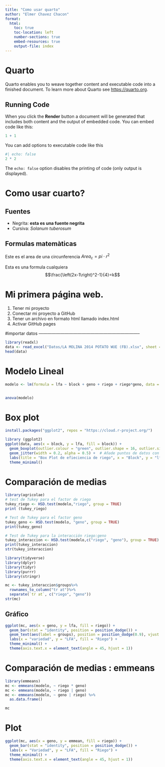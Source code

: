 ```yaml
---
title: "Como usar quarto"
author: "Elmer Chavez Chacon"
format:
  html:
    toc: true
    toc-location: left
    number-sections: true
    embed-resources: true
    output-file: index 
---
```


# Quarto

Quarto enables you to weave together content and executable code into a finished document. To learn more about Quarto see <https://quarto.org>.

## Running Code

When you click the **Render** button a document will be generated that includes both content and the output of embedded code. You can embed code like this:

```r
1 + 1
```

You can add options to executable code like this

```r
#| echo: false
2 * 2
```

The `echo: false` option disables the printing of code (only output is displayed).

# Como usar cuarto?

## Fuentes

-   Negrita: **esta es una fuente negrita**
-   Cursiva: *Solanum tuberosum*

## Formulas matemàticas

Este es el area de una circunferencia $Area_{c}=pi\cdot r^2$

Esta es una formula cualquiera $$\frac{\left(2x-1\right)^2-1}{4}=k$$

# Mi primera página web.

1.  Tener mi proyecto
2.  Conectar mi proyecto a GitHub
3.  Tener un archivo en formato html llamado index.html
4.  Activar GitHub pages

#importar datos -----------------------------------------------------------------------

```r
library(readxl)
data <- read_excel("Datos/LA MOLINA 2014 POTATO WUE (FB).xlsx", sheet = 2)
head(data)
```

# Modelo Lineal 

```r
modelo <- lm(formula = lfa ~ block + geno + riego + riego*geno, data = data)
 

anova(modelo)
```

# Box plot

```r
install.packages("ggplot2", repos = "https://cloud.r-project.org/")

library (ggplot2)
ggplot(data, aes(x = block, y = lfa, fill = block)) +
  geom_boxplot(outlier.colour = "green", outlier.shape = 16, outlier.size = 2) +  # Personaliza los outliers
  geom_jitter(width = 0.2, alpha = 0.5) +  # Añade puntos de datos con un poco de dispersión
  labs(title = "Box Plot de efieciencia de riego", x = "Block", y = "lfa") +
  theme_minimal()
```

# Comparación de medias

```r
library(agricolae)
# test de Tukey para el factor de riego
tukey_riego <- HSD.test(modelo,"riego", group = TRUE)
print (tukey_riego)

```

```r
# Test de Tukey para el factor geno
tukey_geno <- HSD.test(modelo, "geno", group = TRUE)
print(tukey_geno)
```

```r
# Test de Tukey para la interacción riego:geno
tukey_interaccion <- HSD.test(modelo,c("riego", "geno"), group = TRUE) 
print(tukey_interaccion)
str(tukey_interaccion)
```

```r
library(tidyverse)
library(dplyr)
library(tidyr)
library(purrr)
library(stringr)
```

```r
mc <- tukey_interaccion$groups%>%
  rownames_to_column("tr at")%>%
  separate(`tr at`, c("riego", "geno"))
str(mc)
```

## Gráfico

```r
ggplot(mc, aes(x = geno, y = lfa, fill = riego)) + 
  geom_bar(stat = "identity", position = position_dodge()) + 
  geom_text(aes(label = groups), position = position_dodge(0.9), vjust = -0.5) + 
  labs(x = "variedad", y = "LFA", fill = "Riego") + 
  theme_minimal() + 
  theme(axis.text.x = element_text(angle = 45, hjust = 1))
```

# Comparación de medias : emmeans

```r
library(emmeans)
mc <- emmeans(modelo, ~ riego * geno)
mc <- emmeans(modelo, ~ riego | geno)
mc <- emmeans(modelo, ~ geno | riego) %>% 
  as.data.frame()

mc
```

# Plot

```r
ggplot(mc, aes(x = geno, y = emmean, fill = riego)) +
  geom_bar(stat = "identity", position = position_dodge()) +
  labs(x = "Variedad", y = "LFA", fill = "Riego") +
  theme_minimal() +
  theme(axis.text.x = element_text(angle = 45, hjust = 1))
```
